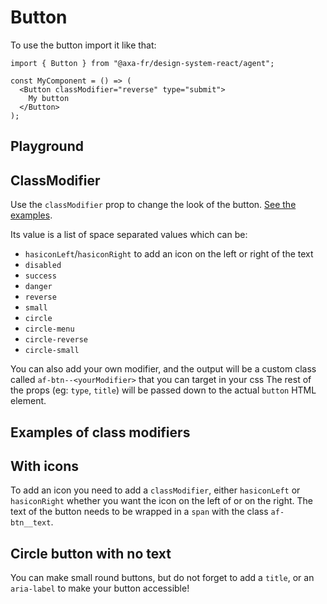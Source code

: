 
<Meta
  of={ButtonStories}
/>

# Button

To use the button import it like that:

```tsx title="test.js"
import { Button } from "@axa-fr/design-system-react/agent";

const MyComponent = () => (
  <Button classModifier="reverse" type="submit">
    My button
  </Button>
);
```

## Playground

<Canvas of={ButtonStories.Playground}></Canvas>

<ArgsTable story="Button" />


## ClassModifier

Use the `classModifier` prop to change the look of the button. [See the examples](#examples-of-class-modifiers).


Its value is a list of space separated values which can be:
- `hasiconLeft`/`hasiconRight` to add an icon on the left or right of the text
- `disabled`
- `success` 
- `danger` 
- `reverse` 
- `small` 
- `circle` 
- `circle-menu` 
- `circle-reverse` 
- `circle-small` 

You can also add your own modifier, and the output will be a custom class called `af-btn--<yourModifier>` that you can target in your css
The rest of the props (eg: `type`, `title`) will be passed down to the actual `button` HTML element.

## Examples of class modifiers
<Canvas of={ButtonStories.MultiExamples} layout='fullscreen'/>

## With icons

To add an icon you need to add a `classModifier`, either `hasiconLeft` or `hasiconRight` whether you want the icon on the left of or on the right.
The text of the button needs to be wrapped in a `span` with the class `af-btn__text`.

<Canvas of={ButtonStories.WithIconLeft} />
<Canvas of={ButtonStories.WithIconRight} />


## Circle button with no text

You can make small round buttons, but do not forget to add a `title`, or an `aria-label` to make your button accessible!

<Canvas of={ButtonStories.Circle} />